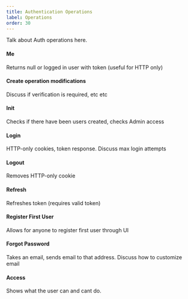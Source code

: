 ```yaml
---
title: Authentication Operations
label: Operations
order: 30
---
```


Talk about Auth operations here.

#### Me

Returns null or logged in user with token (useful for HTTP only)

#### Create operation modifications

Discuss if verification is required, etc etc

#### Init

Checks if there have been users created, checks Admin access

#### Login

HTTP-only cookies, token response. Discuss max login attempts

#### Logout

Removes HTTP-only cookie

#### Refresh

Refreshes token (requires valid token)

#### Register First User

Allows for anyone to register first user through UI

#### Forgot Password

Takes an email, sends email to that address. Discuss how to customize email

#### Access

Shows what the user can and cant do.
